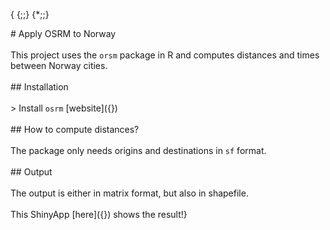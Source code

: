 {\rtf1\ansi\ansicpg1252\cocoartf2820
\cocoatextscaling0\cocoaplatform0{\fonttbl\f0\fswiss\fcharset0 Helvetica;}
{\colortbl;\red255\green255\blue255;}
{\*\expandedcolortbl;;}
\paperw11900\paperh16840\margl1440\margr1440\vieww11520\viewh8400\viewkind0
\pard\tx720\tx1440\tx2160\tx2880\tx3600\tx4320\tx5040\tx5760\tx6480\tx7200\tx7920\tx8640\pardirnatural\partightenfactor0

\f0\fs24 \cf0 # Apply OSRM to Norway\
\
This project uses the `orsm` package in R and computes distances and times between Norway cities.\
\
## Installation\
\
> Install `osrm` [website]({\field{\*\fldinst{HYPERLINK "https://project-osrm.org/"}}{\fldrslt https://project-osrm.org}})\
\
## How to compute distances?\
\
The package only needs origins and destinations in `sf` format. \
\
## Output\
\
The output is either in matrix format, but also in shapefile.\
\
This ShinyApp [here]({\field{\*\fldinst{HYPERLINK "https://dz683z-mateo.shinyapps.io/osrm_norway/"}}{\fldrslt https://dz683z-mateo.shinyapps.io/osrm_norway/}}) shows the result!}